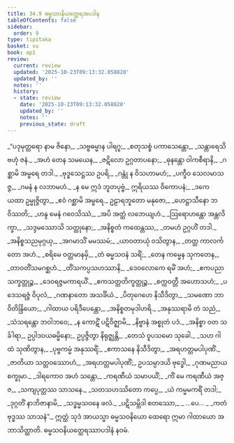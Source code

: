 ```yaml
---
title: 34.9 ဓမ္မသဝနိယတ္ထေရအပဒါန
tableOfContents: false
sidebar:
  order: 9
type: tipitaka
basket: su
book: ap1
review:
  current: review
  updated: '2025-10-23T09:13:32.058820'
  updated_by: ''
  notes: ''
  history:
  - state: review
    date: '2025-10-23T09:13:32.058820'
    updated_by: ''
    notes: ''
    previous_state: draft
---
```



<ReviewStatus review={frontmatter.review} showDetails={true} />

<HypothesisAnnotation frontmatter={frontmatter} />

<DynamicBreadcrumb />

<Division number="111" book="ap1" e="ch" v="20" p="314">

<Paragraph number="3841" type="verses" book="ap1">
_“ပဒုမုတ္တရော နာမ ဇိနော,_  
_သဗ္ဗဓမ္မာန ပါရဂူ;_  
_စတုသစ္စံ ပကာသေန္တော,_  
_သန္တာရေသိ ဗဟုံ ဇနံ._  

</Paragraph>

</Division>
<Division number="112" book="ap1" e="ch" v="20" p="314">

<Paragraph number="3842" type="verses" book="ap1">
_အဟံ တေန သမယေန,_  
_ဇဋိလော ဥဂ္ဂတာပနော;_  
_ဓုနန္တော ဝါကစီရာနိ,_  
_ဂစ္ဆာမိ အမ္ဗရေ တဒါ._  

</Paragraph>

</Division>
<Division number="113" book="ap1" e="ch" v="20" p="314">

<Paragraph number="3843" type="verses" book="ap1">
_ဗုဒ္ဓသေဋ္ဌဿ ဥပရိ,_  
_ဂန္တုံ န ဝိသဟာမဟံ;_  
_ပက္ခီဝ သေလမာသဇ္ဇ,_  
_ဂမနံ န လဘာမဟံ._  

</Paragraph>

</Division>
<Division number="114" book="ap1" e="ch" v="20" p="315">

<Paragraph number="3844" type="verses" book="ap1">
_န မေ ဣဒံ ဘူတပုဗ္ဗံ,_  
ဣရိယဿ ဝိကောပနံ;_  
_ဒကေ ယထာ ဥမ္မုဇ္ဇိတွာ,_  
_ဧဝံ ဂစ္ဆာမိ အမ္ဗရေ._  

</Paragraph>

</Division>
<Division number="115" book="ap1" e="ch" v="20" p="315">

<Paragraph number="3845" type="verses" book="ap1">
ဥဠာရဘူတော မနုဇော,_  
_ဟေဋ္ဌာသီနော ဘဝိဿတိ;_  
_ဟန္ဒ မေနံ ဂဝေသိဿံ,_  
_အပိ အတ္ထံ လဘေယျဟံ._  

</Paragraph>

</Division>
<Division number="116" book="ap1" e="ch" v="20" p="315">

<Paragraph number="3846" type="verses" book="ap1">
_ဩရောဟန္တော အန္တလိက္ခာ,_  
_သဒ္ဒမဿောသိ သတ္ထုနော;_  
_အနိစ္စတံ ကထေန္တဿ,_  
_တမဟံ ဥဂ္ဂဟိံ တဒါ._  

</Paragraph>

</Division>
<Division number="117" book="ap1" e="ch" v="20" p="315">

<Paragraph number="3847" type="verses" book="ap1">
_အနိစ္စသညမုဂ္ဂယှ,_  
_အဂမာသိံ မမဿမံ;_  
_ယာဝတာယုံ ဝသိတွာန,_  
_တတ္ထ ကာလင်္ကတော အဟံ._  

</Paragraph>

</Division>
<Division number="118" book="ap1" e="ch" v="20" p="315">

<Paragraph number="3848" type="verses" book="ap1">
_စရိမေ ဝတ္တမာနမှိ,_  
_တံ ဓမ္မသဝနံ သရိံ;_  
_တေန ကမ္မေန သုကတေန,_  
_တာဝတိံသမဂစ္ဆဟံ._  

</Paragraph>

</Division>
<Division number="119" book="ap1" e="ch" v="20" p="315">

<Paragraph number="3849" type="verses" book="ap1">
_တိံသကပ္ပသဟဿာနိ,_  
_ဒေဝလောကေ ရမိံ အဟံ;_  
_ဧကပညာသက္ခတ္တုဉ္စ,_  
_ဒေဝရဇ္ဇမကာရယိံ._  

</Paragraph>

</Division>
<Division number="120" book="ap1" e="ch" v="20" p="315">

<Paragraph number="3850" type="verses" book="ap1">
_ဧကသတ္တတိက္ခတ္တုဉ္စ,_  
_စက္ကဝတ္တီ အဟောသဟံ;_  
_ပဒေသရဇ္ဇံ ဝိပုလံ,_  
_ဂဏနာတော အသင်္ခိယံ._  

</Paragraph>

</Division>
<Division number="121" book="ap1" e="ch" v="20" p="315">

<Paragraph number="3851" type="verses" book="ap1">
_ပိတုဂေဟေ နိသီဒိတွာ,_  
_သမဏော ဘာဝိတိန္ဒြိယော;_  
_ဂါထာယ ပရိဒီပေန္တော,_  
_အနိစ္စတမုဒါဟရိ._  

</Paragraph>

</Division>
<Division number="122" book="ap1" e="ch" v="20" p="315">

<Paragraph number="3852" type="verses" book="ap1">
_အနုဿရာမိ တံ သညံ,_  
_သံသရန္တော ဘဝါဘဝေ;_  
_န ကောဋိံ ပဋိဝိဇ္ဈာမိ,_  
_နိဗ္ဗာနံ အစ္စုတံ ပဒံ._  

</Paragraph>

</Division>
<Division number="123" book="ap1" e="ch" v="20" p="315">

<Paragraph number="3853" book="ap1">
_အနိစ္စာ ဝတ သင်္ခါရာ,_  
ဥပ္ပါဒဝယဓမ္မိနော;_  
ဥပ္ပဇ္ဇိတွာ နိရုဇ္ဈန္တိ,_  
_တေသံ ဝူပသမော သုခေါ._  

</Paragraph>

</Division>
<Division number="124" book="ap1" e="ch" v="20" p="315">

<Paragraph number="3854" type="verses" book="ap1">
_သဟ ဂါထံ သုဏိတွာန,_  
_ပုဗ္ဗကမ္မံ အနုဿရိံ;_  
_ဧကာသနေ နိသီဒိတွာ,_  
_အရဟတ္တမပါပုဏိံ._  

</Paragraph>

</Division>
<Division number="125" book="ap1" e="ch" v="20" p="315">

<Paragraph number="3855" type="verses" book="ap1">
_ဇာတိယာ သတ္တဝဿောဟံ,_  
_အရဟတ္တမပါပုဏိံ;_  
ဥပသမ္ပာဒယိ ဗုဒ္ဓေါ,_  
_ဂုဏမညာယ စက္ခုမာ._  

</Paragraph>

</Division>
<Division number="126" book="ap1" e="ch" v="20" p="316">

<Paragraph number="3856" type="verses" book="ap1">
_ဒါရကောဝ အဟံ သန္တော,_  
_ကရဏီယံ သမာပယိံ;_  
_ကိံ မေ ကရဏီယံ အဇ္ဇ,_  
_သကျပုတ္တဿ သာသနေ._  

</Paragraph>

</Division>
<Division number="127" book="ap1" e="ch" v="20" p="316">

<Paragraph number="3857" type="verses" book="ap1">
_သတသဟဿိတော ကပ္ပေ,_  
_ယံ ကမ္မမကရိံ တဒါ;_  
_ဒုဂ္ဂတိံ နာဘိဇာနာမိ,_  
_သဒ္ဓမ္မသဝနေ ဖလံ._  

</Paragraph>

</Division>
<Division number="128" book="ap1" e="ch" v="20" p="316">

<Paragraph number="3858" type="verses" book="ap1">
_ပဋိသမ္ဘိဒါ စတဿော,_  
_ …ပေ… _  
_ကတံ ဗုဒ္ဓဿ သာသနံ”._  

</Paragraph>

<Paragraph number="3859" book="ap1">
ဣတ္ထံ သုဒံ အာယသ္မာ ဓမ္မသဝနိယော ထေရော ဣမာ ဂါထာယော အဘာသိတ္ထာတိ.

</Paragraph>
</Division>

<Paragraph number="3860" type="center" book="ap1">
ဓမ္မသဝနိယတ္ထေရဿာပဒါနံ နဝမံ.
</Paragraph>